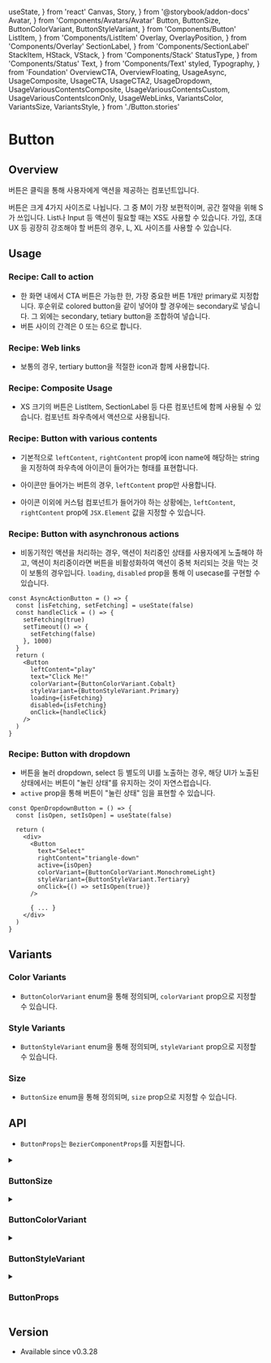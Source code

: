  useState,
} from 'react'
  Canvas,
  Story,
} from '@storybook/addon-docs'
  Avatar,
} from 'Components/Avatars/Avatar'
  Button,
  ButtonSize,
  ButtonColorVariant,
  ButtonStyleVariant,
} from 'Components/Button'
  ListItem,
} from 'Components/ListItem'
  Overlay,
  OverlayPosition,
} from 'Components/Overlay'
  SectionLabel,
} from 'Components/SectionLabel'
  StackItem,
  HStack,
  VStack,
} from 'Components/Stack'
  StatusType,
} from 'Components/Status'
  Text,
} from 'Components/Text'
  styled,
  Typography,
} from 'Foundation'
  OverviewCTA,
  OverviewFloating,
  UsageAsync,
  UsageComposite,
  UsageCTA,
  UsageCTA2,
  UsageDropdown,
  UsageVariousContentsComposite,
  UsageVariousContentsCustom,
  UsageVariousContentsIconOnly,
  UsageWebLinks,
  VariantsColor,
  VariantsSize,
  VariantsStyle,
} from './Button.stories'

# Button

## Overview

버튼은 클릭을 통해 사용자에게 액션을 제공하는 컴포넌트입니다.

버튼은 크게 4가지 사이즈로 나뉩니다. 그 중 M이 가장 보편적이며, 공간 절약을 위해 S가 쓰입니다. List나 Input 등 액션이 필요할 때는 XS도 사용할 수 있습니다. 가입, 초대 UX 등 굉장히 강조해야 할 버튼의 경우, L, XL 사이즈를 사용할 수 있습니다.

<Canvas>
  <Story id="components-button--overview-cta" />
</Canvas>

<Canvas>
  <Story id="components-button--overview-floating" />
</Canvas>

## Usage

### Recipe: Call to action

- 한 화면 내에서 CTA 버튼은 가능한 한, 가장 중요한 버튼 1개만 primary로 지정합니다. 후순위로 colored button을 같이 넣어야 할 경우에는 secondary로 넣습니다. 그 외에는 secondary, tetiary button을 조합하여 넣습니다.
- 버튼 사이의 간격은 0 또는 6으로 합니다.

<Canvas>
  <Story id="components-button--usage-cta" />
</Canvas>


<Canvas>
  <Story id="components-button--usage-cta2" />
</Canvas>

### Recipe: Web links

- 보통의 경우, tertiary button을 적절한 icon과 함께 사용합니다.

<Canvas>
  <Story id="components-button--usage-web-links" />
</Canvas>

### Recipe: Composite Usage

- XS 크기의 버튼은 ListItem, SectionLabel 등 다른 컴포넌트에 함께 사용될 수 있습니다. 컴포넌트 좌우측에서 액션으로 사용됩니다.

<Story id="components-button--usage-composite" />

### Recipe: Button with various contents

- 기본적으로 `leftContent`, `rightContent` prop에 icon name에 해당하는 string을 지정하여 좌우측에 아이콘이 들어가는 형태를 표현합니다.

<Canvas>
  <Story id="components-button--usage-various-contents-composite" />
</Canvas>

- 아이콘만 들어가는 버튼의 경우, `leftContent` prop만 사용합니다.

<Canvas>
  <Story id="components-button--usage-various-contents-icon-only" />
</Canvas>

- 아이콘 이외에 커스텀 컴포넌트가 들어가야 하는 상황에는, `leftContent`, `rightContent` prop에 `JSX.Element` 값을 지정할 수 있습니다.

<Canvas>
  <Story id="components-button--usage-various-contents-custom" />
</Canvas>

### Recipe: Button with asynchronous actions

- 비동기적인 액션을 처리하는 경우, 액션이 처리중인 상태를 사용자에게 노출해야 하고, 액션이 처리중이라면 버튼을 비활성화하여 액션이 중복 처리되는 것을 막는 것이 보통의 경우입니다. `loading`, `disabled` prop을 통해 이 usecase를 구현할 수 있습니다.

```tsx
const AsyncActionButton = () => {
  const [isFetching, setFetching] = useState(false)
  const handleClick = () => {
    setFetching(true)
    setTimeout(() => {
      setFetching(false)
    }, 1000)
  }
  return (
    <Button
      leftContent="play"
      text="Click Me!"
      colorVariant={ButtonColorVariant.Cobalt}
      styleVariant={ButtonStyleVariant.Primary}
      loading={isFetching}
      disabled={isFetching}
      onClick={handleClick}
    />
  )
}
```

<Canvas>
  <Story id="components-button--usage-async" />
</Canvas>

### Recipe: Button with dropdown

- 버튼을 눌러 dropdown, select 등 별도의 UI를 노출하는 경우, 해당 UI가 노출된 상태에서는 버튼이 "눌린 상태"를 유지하는 것이 자연스럽습니다.
- `active` prop을 통해 버튼이 "눌린 상태" 임을 표현할 수 있습니다.

```tsx
const OpenDropdownButton = () => {
  const [isOpen, setIsOpen] = useState(false)

  return (
    <div>
      <Button
        text="Select"
        rightContent="triangle-down"
        active={isOpen}
        colorVariant={ButtonColorVariant.MonochromeLight}
        styleVariant={ButtonStyleVariant.Tertiary}
        onClick={() => setIsOpen(true)}
      />

      { ... }
    </div>
  )
}
```

<Canvas>
  <Story id="components-button--usage-dropdown" />
</Canvas>

## Variants

### Color Variants

- `ButtonColorVariant` enum을 통해 정의되며, `colorVariant` prop으로 지정할 수 있습니다.

<Story id="components-button--variants-color" />

### Style Variants

- `ButtonStyleVariant` enum을 통해 정의되며, `styleVariant` prop으로 지정할 수 있습니다.

<Story  id="components-button--variants-style" />

### Size

- `ButtonSize` enum을 통해 정의되며, `size` prop으로 지정할 수 있습니다.

<Story id="components-button--variants-size" />

## API

- `ButtonProps`는 `BezierComponentProps`를 지원합니다.

<details>
<summary><h3>ButtonSize</h3></summary>

```ts
enum ButtonSize {
  XS,
  S,
  M,
  L,
  XL,
}
```
</details>

<details>
<summary><h3>ButtonColorVariant</h3></summary>

```ts
enum ButtonColorVariant {
  Blue,
  Red,
  Green,
  Cobalt,
  Orange,
  Pink,
  Purple,
  MonochromeLight,
  MonochromeDark,

  // @deprecated
  Monochrome,
}
```
</details>

<details>
<summary><h3>ButtonStyleVariant</h3></summary>

```ts
enum ButtonStyleVariant {
  Primary,
  Secondary,
  Tertiary,
  Floating,
}
```
</details>

<details>
<summary><h3>ButtonProps</h3></summary>

```ts
interface ButtonProps {
  /**
   * `type` attribute of typical HTML button.
   *
   * You may want to set `type` to `submit` to the button
   * which is used as a submit button in `<form>` component.
   *
   * @default 'button'
   */
  type?: HTMLButtonElement['type']

  /**
   * The text content in the button.
   *
   * Do not pass `text` prop if it is an icon-only button.
   */
  text?: string

  /**
   * The content displayed at left of the text content in the button.
   */
  leftContent?: IconName | React.ReactNode

  /**
   * The content displayed at right of the text content in the button.
   */
  rightContent?: IconName | React.ReactNode

  /**
   * If `loading` is true, spinner will be shown, replacing the content.
   *
   * @default false
   */
  loading?: boolean

  /**
   * If `active` is true, the button will be styled as if it is hovered.
   *
   * You may want to use this prop for a button which opens dropdown, etc.
   *
   * @default false
   */
  active?: boolean

  /**
   * Whether the button is disabled, and unable to interact.
   *
   * @default false
   */
  disabled?: boolean

  /**
   * The style variant.
   *
   * @default ButtonStyleVariant.Primary
   */
  styleVariant?: ButtonStyleVariant

  /**
   * The color variant.
   *
   * @default ButtonColorVariant.Blue
   */
  colorVariant?: ButtonColorVariant

  /**
   * The size variant.
   *
   * @default ButtonSize.M
   */
  size?: ButtonSize

  /**
   * The handler to be executed when the button is clicked.
   */
  onClick?: React.MouseEventHandler

  /**
   * The handler to be executed when the mouse enters the button.
   */
  onMouseEnter?: React.MouseEventHandler

  /**
   * The handler to be executed when the mouse leaves the button.
   */
  onMouseLeave?: React.MouseEventHandler

  /**
   * The handler to be executed when the button is unfocused.
   */
  onBlur?: React.MouseEventHandler
}
```
</details>

## Version

- Available since v0.3.28
